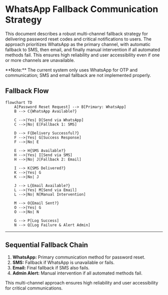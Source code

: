 
# WhatsApp Fallback Communication Strategy

This document describes a robust multi-channel fallback strategy for delivering password reset codes and critical notifications to users. The approach prioritizes WhatsApp as the primary channel, with automatic fallback to SMS, then email, and finally manual intervention if all automated methods fail. This ensures high reliability and user accessibility even if one or more channels are unavailable.

<Callout type="error">
  **Note:** The current system only uses WhatsApp for OTP and communication; SMS and email fallback
  are not implemented properly.
</Callout>

## Fallback Flow

```mermaid
flowchart TD
    A[Password Reset Request] --> B[Primary: WhatsApp]
    B --> C{WhatsApp Available?}

    C -->|Yes| D[Send via WhatsApp]
    C -->|No| E[Fallback 1: SMS]

    D --> F{Delivery Successful?}
    F -->|Yes| G[Success Response]
    F -->|No| E

    E --> H{SMS Available?}
    H -->|Yes| I[Send via SMS]
    H -->|No| J[Fallback 2: Email]

    I --> K{SMS Delivered?}
    K -->|Yes| G
    K -->|No| J

    J --> L{Email Available?}
    L -->|Yes| M[Send via Email]
    L -->|No| N[Manual Intervention]

    M --> O{Email Sent?}
    O -->|Yes| G
    O -->|No| N

    G --> P[Log Success]
    N --> Q[Log Failure & Alert Admin]
```

---

## Sequential Fallback Chain

1. **WhatsApp:** Primary communication method for password reset.
2. **SMS:** Fallback if WhatsApp is unavailable or fails.
3. **Email:** Final fallback if SMS also fails.
4. **Admin Alert:** Manual intervention if all automated methods fail.

This multi-channel approach ensures high reliability and user accessibility for critical communications.
